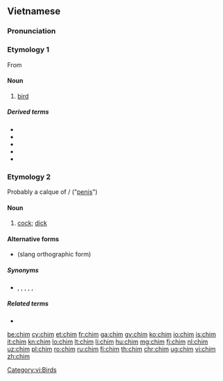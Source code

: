 {{also|chím}}
==Vietnamese==
===Pronunciation===
{{vi-pron}}

===Etymology 1===
From {{etyl|mkh-pro|vi}} {{m|mkh-pro|*ciim}}
====Noun====
{{vi-noun|[[𪀄]]|cls=con}}

# [[bird]]

=====Derived terms=====
* {{l|vi|chim công|gloss=peacock}}
* {{l|vi|chim cút|gloss=quail}}
* {{l|vi|chim điên|gloss=booby}}
* {{l|vi|chim ruồi|gloss=hummingbird}}
* {{l|vi|chim sẻ|gloss=sparrow}}

===Etymology 2===
Probably a calque of {{etyl|zh|vi}} {{term|鳥|lang=zh}}/{{term|屌|lang=zh}} ("[[penis]]")
====Noun====
{{vi-noun|cls=con}}

# {{context|slang|lang=vi}} [[cock]]; [[dick]]

====Alternative forms====
*{{l|vi|trym}} (slang orthographic form)

=====Synonyms=====
*{{l|vi|dái}}, {{l|vi|cu}}, {{l|vi|cặc}}, {{l|vi|buồi}}, {{l|vi|đèn dầu}}, {{l|vi|cậu nhỏ}}

=====Related terms=====
*{{l|vi|bướm}}

[[Category:vi:Birds]]

[[be:chim]]
[[cy:chim]]
[[et:chim]]
[[fr:chim]]
[[ga:chim]]
[[gv:chim]]
[[ko:chim]]
[[io:chim]]
[[is:chim]]
[[it:chim]]
[[kn:chim]]
[[lo:chim]]
[[lt:chim]]
[[li:chim]]
[[hu:chim]]
[[mg:chim]]
[[fj:chim]]
[[nl:chim]]
[[uz:chim]]
[[pl:chim]]
[[ro:chim]]
[[ru:chim]]
[[fi:chim]]
[[th:chim]]
[[chr:chim]]
[[ug:chim]]
[[vi:chim]]
[[zh:chim]]